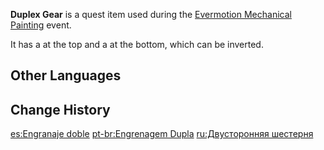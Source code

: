 {{Item Infobox
|id           = 101851
|image        = Item Duplex Gear.png
|type         = Quest Items
|group        = Event Items
|quality      = 2
|description  = A rather small duplex gear. Double the flanks, double the labor hours.
|event        = Evermotion Mechanical Painting
}}
'''Duplex Gear''' is a quest item used during the [[Evermotion Mechanical Painting]] event.

It has a {{Item|Small Gear}} at the top and a {{Item|Medium Gear}} at the bottom, which can be inverted.

==Other Languages==
{{Other Languages
|default_hidden = 1
|en      = Duplex Gear
|zhs     = 双层齿轮
|zhs_rm  = Shuāngcéng Chǐlún
|zht     = 雙層齒輪
|zht_rm  = Shuāngcéng Chǐlún
|ja      = ダブルギア
|ja_rm   = Daburu Gia
|ko      = 이중 톱니바퀴
|ko_rm   = Ijung Tomnibakwi
|es      = Engranaje doble
|fr      = Engrenage double
|ru      = Двусторонняя шестерня
|th      = เฟืองสองชั้น
|th_rm   = 
|vi      = Bánh Răng Hai Tầng
|de      = Doppellagiges Zahnrad
|id      = Roda Gigi Ganda
|pt      = Engrenagem Dupla
|tr      = Çift Dişli
|it      = Ingranaggio duplex
}}

==Change History==
{{Change History|2.8}}

[[es:Engranaje doble]]
[[pt-br:Engrenagem Dupla]]
[[ru:Двусторонняя шестерня]]